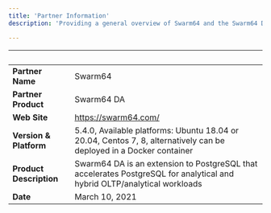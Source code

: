 ```yaml
---
title: 'Partner Information'
description: 'Providing a general overview of Swarm64 and the Swarm64 DA product'

---
```


| &nbsp;     | &nbsp; |
| ----------- | ----------- |
| **Partner Name**      | Swarm64       |
| **Partner Product**   |  Swarm64 DA       |
| **Web Site**      |    https://swarm64.com/    |
| **Version & Platform**   |  5.4.0, Available platforms: Ubuntu 18.04 or 20.04, Centos 7, 8, alternatively can be deployed in a Docker container     |
| **Product Description**      |    Swarm64 DA is an extension to PostgreSQL that accelerates PostgreSQL for analytical and hybrid OLTP/analytical workloads   |
| **Date**      | March 10, 2021       |
